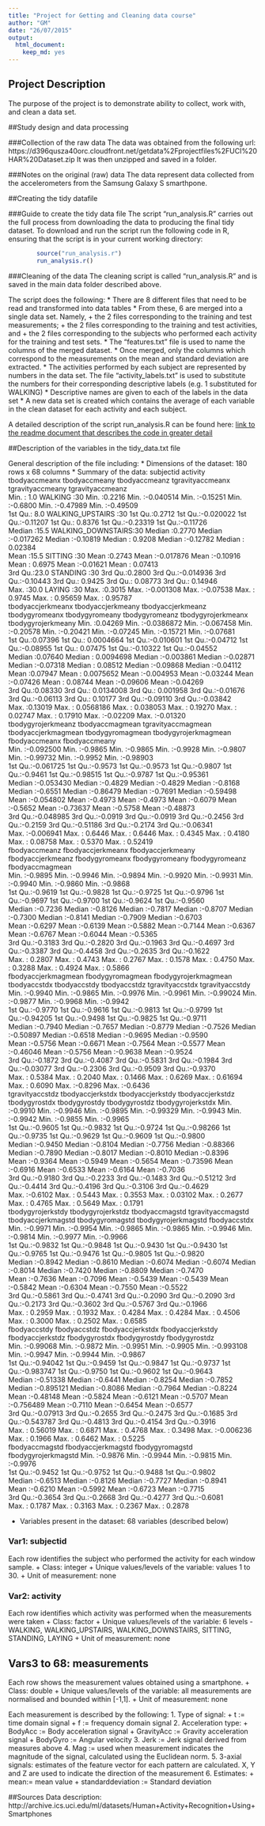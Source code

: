 ```yaml
---
title: "Project for Getting and Cleaning data course"
author: "GM"
date: "26/07/2015"
output:
  html_document:
    keep_md: yes
---
```


## Project Description
The purpose of the project is to demonstrate ability to collect, work with, and clean a data set.

##Study design and data processing

###Collection of the raw data
The data was obtained from the following url:
https://d396qusza40orc.cloudfront.net/getdata%2Fprojectfiles%2FUCI%20HAR%20Dataset.zip 
It was then unzipped and saved in a folder.

###Notes on the original (raw) data 
The data represent data collected from the accelerometers from the Samsung Galaxy S smarthpone.

##Creating the tidy datafile

###Guide to create the tidy data file
The script "run_analysis.R" carries out the full process from downloading the data to producing the final tidy dataset.
To download and run the script run the following code in R, ensuring that the script is in your current working directory: 
```r
        source("run_analysis.r")
        run_analysis.r()
```

###Cleaning of the data
The cleaning script is called "run_analysis.R" and is saved in the main data folder described above.

The script does the following:
* There are 8 different files that need to be read and transformed into data tables
* From these, 6 are merged into a single data set. Namely, 
        + the 2 files corresponding to the training and test measurements; 
        + the 2 files corresponding to the training and test activities, and
        + the 2 files corresponding to the subjects who performed each activity for the training and test sets.
* The "features.txt" file is used to name the columns of the merged dataset.
* Once merged, only the columns which correspond to the measurements on the mean and standard deviation are extracted.
* The activities performed by each subject are represented by numbers in the data set. The file "activity_labels.txt" is used to substitute the numbers for their corresponding descriptive labels (e.g. 1 substituted for WALKING)
* Descriptive names are given to each of the labels in the data set
* A new data set is created which contains the average of each variable in the clean dataset for each activity and each subject.

A detailed description of the script run_analysis.R can be found here:
 [link to the readme document that describes the code in greater detail]()

##Description of the variables in the tidy_data.txt file


General description of the file including:
 * Dimensions of the dataset: 180 rows x 68 columns
 * Summary of the data: 
   subjectid                  activity  tbodyaccmeanx    tbodyaccmeany       tbodyaccmeanz      tgravityaccmeanx  tgravityaccmeany   tgravityaccmeanz  
 Min.   : 1.0   WALKING           :30   Min.   :0.2216   Min.   :-0.040514   Min.   :-0.15251   Min.   :-0.6800   Min.   :-0.47989   Min.   :-0.49509  
 1st Qu.: 8.0   WALKING_UPSTAIRS  :30   1st Qu.:0.2712   1st Qu.:-0.020022   1st Qu.:-0.11207   1st Qu.: 0.8376   1st Qu.:-0.23319   1st Qu.:-0.11726  
 Median :15.5   WALKING_DOWNSTAIRS:30   Median :0.2770   Median :-0.017262   Median :-0.10819   Median : 0.9208   Median :-0.12782   Median : 0.02384  
 Mean   :15.5   SITTING           :30   Mean   :0.2743   Mean   :-0.017876   Mean   :-0.10916   Mean   : 0.6975   Mean   :-0.01621   Mean   : 0.07413  
 3rd Qu.:23.0   STANDING          :30   3rd Qu.:0.2800   3rd Qu.:-0.014936   3rd Qu.:-0.10443   3rd Qu.: 0.9425   3rd Qu.: 0.08773   3rd Qu.: 0.14946  
 Max.   :30.0   LAYING            :30   Max.   :0.3015   Max.   :-0.001308   Max.   :-0.07538   Max.   : 0.9745   Max.   : 0.95659   Max.   : 0.95787  
 tbodyaccjerkmeanx tbodyaccjerkmeany    tbodyaccjerkmeanz   tbodygyromeanx     tbodygyromeany     tbodygyromeanz     tbodygyrojerkmeanx tbodygyrojerkmeany
 Min.   :0.04269   Min.   :-0.0386872   Min.   :-0.067458   Min.   :-0.20578   Min.   :-0.20421   Min.   :-0.07245   Min.   :-0.15721   Min.   :-0.07681  
 1st Qu.:0.07396   1st Qu.: 0.0004664   1st Qu.:-0.010601   1st Qu.:-0.04712   1st Qu.:-0.08955   1st Qu.: 0.07475   1st Qu.:-0.10322   1st Qu.:-0.04552  
 Median :0.07640   Median : 0.0094698   Median :-0.003861   Median :-0.02871   Median :-0.07318   Median : 0.08512   Median :-0.09868   Median :-0.04112  
 Mean   :0.07947   Mean   : 0.0075652   Mean   :-0.004953   Mean   :-0.03244   Mean   :-0.07426   Mean   : 0.08744   Mean   :-0.09606   Mean   :-0.04269  
 3rd Qu.:0.08330   3rd Qu.: 0.0134008   3rd Qu.: 0.001958   3rd Qu.:-0.01676   3rd Qu.:-0.06113   3rd Qu.: 0.10177   3rd Qu.:-0.09110   3rd Qu.:-0.03842  
 Max.   :0.13019   Max.   : 0.0568186   Max.   : 0.038053   Max.   : 0.19270   Max.   : 0.02747   Max.   : 0.17910   Max.   :-0.02209   Max.   :-0.01320  
 tbodygyrojerkmeanz  tbodyaccmagmean   tgravityaccmagmean tbodyaccjerkmagmean tbodygyromagmean  tbodygyrojerkmagmean fbodyaccmeanx     fbodyaccmeany     
 Min.   :-0.092500   Min.   :-0.9865   Min.   :-0.9865    Min.   :-0.9928     Min.   :-0.9807   Min.   :-0.99732     Min.   :-0.9952   Min.   :-0.98903  
 1st Qu.:-0.061725   1st Qu.:-0.9573   1st Qu.:-0.9573    1st Qu.:-0.9807     1st Qu.:-0.9461   1st Qu.:-0.98515     1st Qu.:-0.9787   1st Qu.:-0.95361  
 Median :-0.053430   Median :-0.4829   Median :-0.4829    Median :-0.8168     Median :-0.6551   Median :-0.86479     Median :-0.7691   Median :-0.59498  
 Mean   :-0.054802   Mean   :-0.4973   Mean   :-0.4973    Mean   :-0.6079     Mean   :-0.5652   Mean   :-0.73637     Mean   :-0.5758   Mean   :-0.48873  
 3rd Qu.:-0.048985   3rd Qu.:-0.0919   3rd Qu.:-0.0919    3rd Qu.:-0.2456     3rd Qu.:-0.2159   3rd Qu.:-0.51186     3rd Qu.:-0.2174   3rd Qu.:-0.06341  
 Max.   :-0.006941   Max.   : 0.6446   Max.   : 0.6446    Max.   : 0.4345     Max.   : 0.4180   Max.   : 0.08758     Max.   : 0.5370   Max.   : 0.52419  
 fbodyaccmeanz     fbodyaccjerkmeanx fbodyaccjerkmeany fbodyaccjerkmeanz fbodygyromeanx    fbodygyromeany    fbodygyromeanz    fbodyaccmagmean  
 Min.   :-0.9895   Min.   :-0.9946   Min.   :-0.9894   Min.   :-0.9920   Min.   :-0.9931   Min.   :-0.9940   Min.   :-0.9860   Min.   :-0.9868  
 1st Qu.:-0.9619   1st Qu.:-0.9828   1st Qu.:-0.9725   1st Qu.:-0.9796   1st Qu.:-0.9697   1st Qu.:-0.9700   1st Qu.:-0.9624   1st Qu.:-0.9560  
 Median :-0.7236   Median :-0.8126   Median :-0.7817   Median :-0.8707   Median :-0.7300   Median :-0.8141   Median :-0.7909   Median :-0.6703  
 Mean   :-0.6297   Mean   :-0.6139   Mean   :-0.5882   Mean   :-0.7144   Mean   :-0.6367   Mean   :-0.6767   Mean   :-0.6044   Mean   :-0.5365  
 3rd Qu.:-0.3183   3rd Qu.:-0.2820   3rd Qu.:-0.1963   3rd Qu.:-0.4697   3rd Qu.:-0.3387   3rd Qu.:-0.4458   3rd Qu.:-0.2635   3rd Qu.:-0.1622  
 Max.   : 0.2807   Max.   : 0.4743   Max.   : 0.2767   Max.   : 0.1578   Max.   : 0.4750   Max.   : 0.3288   Max.   : 0.4924   Max.   : 0.5866  
 fbodyaccjerkmagmean fbodygyromagmean  fbodygyrojerkmagmean  tbodyaccstdx      tbodyaccstdy       tbodyaccstdz     tgravityaccstdx   tgravityaccstdy  
 Min.   :-0.9940     Min.   :-0.9865   Min.   :-0.9976      Min.   :-0.9961   Min.   :-0.99024   Min.   :-0.9877   Min.   :-0.9968   Min.   :-0.9942  
 1st Qu.:-0.9770     1st Qu.:-0.9616   1st Qu.:-0.9813      1st Qu.:-0.9799   1st Qu.:-0.94205   1st Qu.:-0.9498   1st Qu.:-0.9825   1st Qu.:-0.9711  
 Median :-0.7940     Median :-0.7657   Median :-0.8779      Median :-0.7526   Median :-0.50897   Median :-0.6518   Median :-0.9695   Median :-0.9590  
 Mean   :-0.5756     Mean   :-0.6671   Mean   :-0.7564      Mean   :-0.5577   Mean   :-0.46046   Mean   :-0.5756   Mean   :-0.9638   Mean   :-0.9524  
 3rd Qu.:-0.1872     3rd Qu.:-0.4087   3rd Qu.:-0.5831      3rd Qu.:-0.1984   3rd Qu.:-0.03077   3rd Qu.:-0.2306   3rd Qu.:-0.9509   3rd Qu.:-0.9370  
 Max.   : 0.5384     Max.   : 0.2040   Max.   : 0.1466      Max.   : 0.6269   Max.   : 0.61694   Max.   : 0.6090   Max.   :-0.8296   Max.   :-0.6436  
 tgravityaccstdz   tbodyaccjerkstdx  tbodyaccjerkstdy  tbodyaccjerkstdz   tbodygyrostdx     tbodygyrostdy     tbodygyrostdz     tbodygyrojerkstdx
 Min.   :-0.9910   Min.   :-0.9946   Min.   :-0.9895   Min.   :-0.99329   Min.   :-0.9943   Min.   :-0.9942   Min.   :-0.9855   Min.   :-0.9965  
 1st Qu.:-0.9605   1st Qu.:-0.9832   1st Qu.:-0.9724   1st Qu.:-0.98266   1st Qu.:-0.9735   1st Qu.:-0.9629   1st Qu.:-0.9609   1st Qu.:-0.9800  
 Median :-0.9450   Median :-0.8104   Median :-0.7756   Median :-0.88366   Median :-0.7890   Median :-0.8017   Median :-0.8010   Median :-0.8396  
 Mean   :-0.9364   Mean   :-0.5949   Mean   :-0.5654   Mean   :-0.73596   Mean   :-0.6916   Mean   :-0.6533   Mean   :-0.6164   Mean   :-0.7036  
 3rd Qu.:-0.9180   3rd Qu.:-0.2233   3rd Qu.:-0.1483   3rd Qu.:-0.51212   3rd Qu.:-0.4414   3rd Qu.:-0.4196   3rd Qu.:-0.3106   3rd Qu.:-0.4629  
 Max.   :-0.6102   Max.   : 0.5443   Max.   : 0.3553   Max.   : 0.03102   Max.   : 0.2677   Max.   : 0.4765   Max.   : 0.5649   Max.   : 0.1791  
 tbodygyrojerkstdy tbodygyrojerkstdz tbodyaccmagstd    tgravityaccmagstd tbodyaccjerkmagstd tbodygyromagstd   tbodygyrojerkmagstd  fbodyaccstdx    
 Min.   :-0.9971   Min.   :-0.9954   Min.   :-0.9865   Min.   :-0.9865   Min.   :-0.9946    Min.   :-0.9814   Min.   :-0.9977     Min.   :-0.9966  
 1st Qu.:-0.9832   1st Qu.:-0.9848   1st Qu.:-0.9430   1st Qu.:-0.9430   1st Qu.:-0.9765    1st Qu.:-0.9476   1st Qu.:-0.9805     1st Qu.:-0.9820  
 Median :-0.8942   Median :-0.8610   Median :-0.6074   Median :-0.6074   Median :-0.8014    Median :-0.7420   Median :-0.8809     Median :-0.7470  
 Mean   :-0.7636   Mean   :-0.7096   Mean   :-0.5439   Mean   :-0.5439   Mean   :-0.5842    Mean   :-0.6304   Mean   :-0.7550     Mean   :-0.5522  
 3rd Qu.:-0.5861   3rd Qu.:-0.4741   3rd Qu.:-0.2090   3rd Qu.:-0.2090   3rd Qu.:-0.2173    3rd Qu.:-0.3602   3rd Qu.:-0.5767     3rd Qu.:-0.1966  
 Max.   : 0.2959   Max.   : 0.1932   Max.   : 0.4284   Max.   : 0.4284   Max.   : 0.4506    Max.   : 0.3000   Max.   : 0.2502     Max.   : 0.6585  
  fbodyaccstdy       fbodyaccstdz     fbodyaccjerkstdx  fbodyaccjerkstdy  fbodyaccjerkstdz    fbodygyrostdx     fbodygyrostdy     fbodygyrostdz    
 Min.   :-0.99068   Min.   :-0.9872   Min.   :-0.9951   Min.   :-0.9905   Min.   :-0.993108   Min.   :-0.9947   Min.   :-0.9944   Min.   :-0.9867  
 1st Qu.:-0.94042   1st Qu.:-0.9459   1st Qu.:-0.9847   1st Qu.:-0.9737   1st Qu.:-0.983747   1st Qu.:-0.9750   1st Qu.:-0.9602   1st Qu.:-0.9643  
 Median :-0.51338   Median :-0.6441   Median :-0.8254   Median :-0.7852   Median :-0.895121   Median :-0.8086   Median :-0.7964   Median :-0.8224  
 Mean   :-0.48148   Mean   :-0.5824   Mean   :-0.6121   Mean   :-0.5707   Mean   :-0.756489   Mean   :-0.7110   Mean   :-0.6454   Mean   :-0.6577  
 3rd Qu.:-0.07913   3rd Qu.:-0.2655   3rd Qu.:-0.2475   3rd Qu.:-0.1685   3rd Qu.:-0.543787   3rd Qu.:-0.4813   3rd Qu.:-0.4154   3rd Qu.:-0.3916  
 Max.   : 0.56019   Max.   : 0.6871   Max.   : 0.4768   Max.   : 0.3498   Max.   :-0.006236   Max.   : 0.1966   Max.   : 0.6462   Max.   : 0.5225  
 fbodyaccmagstd    fbodyaccjerkmagstd fbodygyromagstd   fbodygyrojerkmagstd
 Min.   :-0.9876   Min.   :-0.9944    Min.   :-0.9815   Min.   :-0.9976    
 1st Qu.:-0.9452   1st Qu.:-0.9752    1st Qu.:-0.9488   1st Qu.:-0.9802    
 Median :-0.6513   Median :-0.8126    Median :-0.7727   Median :-0.8941    
 Mean   :-0.6210   Mean   :-0.5992    Mean   :-0.6723   Mean   :-0.7715    
 3rd Qu.:-0.3654   3rd Qu.:-0.2668    3rd Qu.:-0.4277   3rd Qu.:-0.6081    
 Max.   : 0.1787   Max.   : 0.3163    Max.   : 0.2367   Max.   : 0.2878 
 
 - Variables present in the dataset: 68 variables (described below)


### Var1: subjectid
Each row identifies the subject who performed the activity for each window sample.
 + Class: integer
 + Unique values/levels of the variable: values 1 to 30.
 + Unit of measurement: none

### Var2: activity
Each row identifies which activity was performed when the measurements were taken
 + Class: factor
 + Unique values/levels of the variable: 6 levels - WALKING, WALKING_UPSTAIRS, WALKING_DOWNSTAIRS, SITTING, STANDING, LAYING
 + Unit of measurement: none

## Vars3 to 68: measurements
Each row shows the measurement values obtained using a smartphone. 
 + Class: double
 + Unique values/levels of the variable: all measurements are normalised and bounded within [-1,1].
 + Unit of measurement: none

Each measurement is described by the following:
1. Type of signal:
        + t := time domain signal
        + f := frequency domain signal
2. Acceleration type:
        + BodyAcc := Body acceleration signal
        + GravityAcc := Gravity acceleration signal
        + BodyGyro := Angular velocity
3. Jerk := Jerk signal derived from measures above
4. Mag := used when measurement indicates the magnitude of the signal, calculated using the Euclidean norm.
5. 3-axial signals: estimates of the feature vector for each pattern are calculated. X, Y and Z are used to indicate the direction of the measurement
6. Estimates:
        + mean:= mean value
        + standarddeviation := Standard deviation


##Sources
Data description: http://archive.ics.uci.edu/ml/datasets/Human+Activity+Recognition+Using+Smartphones
